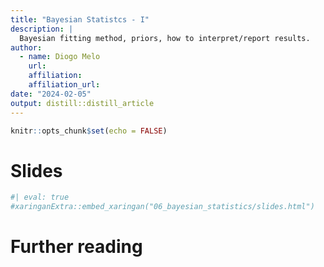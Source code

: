 ```yaml
---
title: "Bayesian Statistcs - I"
description: |
  Bayesian fitting method, priors, how to interpret/report results.
author:
  - name: Diogo Melo
    url: 
    affiliation: 
    affiliation_url:
date: "2024-02-05"
output: distill::distill_article
---
```


```r
knitr::opts_chunk$set(echo = FALSE)
```

# Slides

```r
#| eval: true
#xaringanExtra::embed_xaringan("06_bayesian_statistics/slides.html")
```


# Further reading







